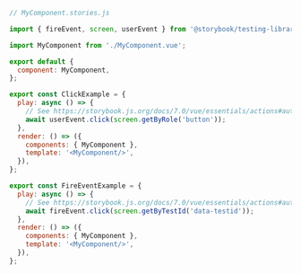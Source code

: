 ```js
// MyComponent.stories.js

import { fireEvent, screen, userEvent } from '@storybook/testing-library';

import MyComponent from './MyComponent.vue';

export default {
  component: MyComponent,
};

export const ClickExample = {
  play: async () => {
    // See https://storybook.js.org/docs/7.0/vue/essentials/actions#automatically-matching-args to learn how to setup logging in the Actions panel
    await userEvent.click(screen.getByRole('button'));
  },
  render: () => ({
    components: { MyComponent },
    template: '<MyComponent/>',
  }),
};

export const FireEventExample = {
  play: async () => {
    // See https://storybook.js.org/docs/7.0/vue/essentials/actions#automatically-matching-args to learn how to setup logging in the Actions panel
    await fireEvent.click(screen.getByTestId('data-testid'));
  },
  render: () => ({
    components: { MyComponent },
    template: '<MyComponent/>',
  }),
};
```